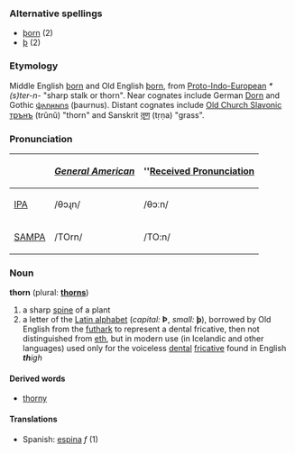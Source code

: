 ===Alternative spellings===
*[[þorn]] (2)
*[[þ]] (2)

===Etymology===
Middle English [[þorn]] and Old English [[þorn]], from [[Proto-Indo-European]] ''*(s)ter-n-'' "sharp stalk or thorn".  Near cognates include German [[Dorn]] and Gothic [[𐌸𐌰𐌿𐍂𐌽𐌿𐍃]] (þaurnus).  Distant cognates include [[Old Church Slavonic]] [[трънъ]] (trŭnŭ) "thorn" and Sanskrit [[तृण]] (tṛṇa) "grass".

===Pronunciation===
{| border=1 cellpadding=5
! !! ''[[w:General American|General American]]'' !! ''[[w:Received Pronunciation|Received Pronunciation]]
|-
| [[w:IPA|IPA]] || /θɔɻn/ || /θɔːn/
|-
| [[w:SAMPA|SAMPA]] || /TOrn/ || /TO:n/
|}

===Noun===
'''thorn''' (plural: '''[[thorns]]''')
# a sharp [[spine]] of a plant
# a letter of the [[Latin alphabet]] (''capital:'' '''Þ''', ''small:'' '''þ'''), borrowed by Old English from the [[futhark]] to represent a dental fricative, then not distinguished from [[eth]], but in modern use (in Icelandic and other languages) used only for the voiceless [[dental]] [[fricative]] found in English '' '''th'''igh''

====Derived words====
*[[thorny]]

====Translations====
*Spanish: [[espina]] ''f'' (1)